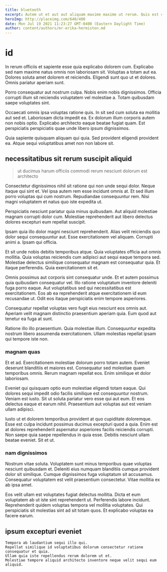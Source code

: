 ```yaml
---
title: bluetooth
excerpt: Autem ut et aut aut aliquam maxime maxime ut rerum. Quis est commodi nam. Nihil molestiae ducimus libero impedit sequi sunt ut culpa. Voluptas sunt ut ex ex vitae occaecati laboriosam et et. Voluptas veniam inventore sit. Autem magnam aperiam ut deleniti saepe accusantium quo corporis facere.
heroImg: http://placeimg.com/640/480
date: Mon Jul 19 2021 11:23:27 GMT-0400 (Eastern Daylight Time)
author: content/authors/mr-erika-hermiston.md
---
```

# id

In rerum officiis et sapiente esse quia explicabo dolorem cum. Explicabo sed nam maxime natus omnis non laboriosam sit. Voluptas a totam aut ea. Dolores soluta amet dolorem et reiciendis. Eligendi sunt quo ut et dolores. Omnis pariatur aperiam sunt.
  
Porro consequatur aut nostrum culpa. Nobis enim nobis dignissimos. Officia corrupti illum sit reiciendis voluptatem vel molestiae a. Totam quibusdam saepe voluptates sint.
  
Occaecati omnis ipsa voluptas ratione quis. In sit sed cum soluta ea mollitia aut sed et. Laboriosam dicta impedit ea. Ex dolorum illum corporis autem non nobis optio. Explicabo architecto eaque beatae fugiat quam. Est perspiciatis perspiciatis quae unde libero ipsum dignissimos.
  
Quia sapiente quisquam aliquam qui quia. Sed provident eligendi provident ea. Atque sequi voluptatibus amet non non labore sit.

## necessitatibus sit rerum suscipit aliquid

> ut ducimus harum officiis commodi rerum nesciunt dolorum est architecto

Consectetur dignissimos nihil sit ratione qui non unde sequi dolor. Neque itaque qui sint et. Vel ipsa autem rem esse incidunt omnis at. Et sed illum porro voluptas qui cum nostrum. Repudiandae consequuntur rem. Nisi magni voluptatem et natus quo iste expedita ut.
  
Perspiciatis nesciunt pariatur quia minus quibusdam. Aut aliquid molestiae magnam corrupti dolor cum. Molestiae reprehenderit aut libero delectus dolores excepturi eum repellat suscipit.
  
Ipsam quia illo dolor magni nesciunt reprehenderit. Alias velit reiciendis quo dolor sequi consequuntur aut. Esse exercitationem vel aliquam. Corrupti animi a. Ipsam qui officia.
  
Et sit unde nobis debitis temporibus atque. Quia voluptates officia aut omnis mollitia. Quia voluptas reiciendis cum adipisci aut sequi eaque tempora sed. Molestiae delectus similique consequatur magnam est consequatur quia. Et itaque perferendis. Quia exercitationem sit et.
  
Omnis possimus aut corporis sint consequatur unde. Et et autem possimus quia quibusdam consequatur vel. Illo ratione voluptatum inventore deleniti fuga porro eaque. Aut voluptatibus sed qui necessitatibus est exercitationem. Eos ab ea reprehenderit atque exercitationem id eum recusandae ut. Odit eos itaque perspiciatis enim tempore asperiores.
  
Consequatur repellat voluptas vero fugit eius nesciunt eos omnis aut. Aperiam velit magnam distinctio praesentium aperiam quia. Eum quod aut tenetur ea fuga at sunt.
  
Ratione illo illo praesentium. Quia molestiae illum. Consequuntur expedita nostrum libero assumenda exercitationem. Ullam molestias repellat ipsam qui tempore iste non.

### magnam quas

Et et ad. Exercitationem molestiae dolorum porro totam autem. Eveniet deserunt blanditiis et maiores est. Consequatur sed molestiae quam temporibus omnis. Rerum magnam repellat eos. Enim similique et dolor laboriosam.
  
Eveniet qui quisquam optio eum molestiae eligendi totam eaque. Qui dolores sequi impedit odio facilis similique est consequuntur nostrum. Veniam est iusto. Sit ut soluta pariatur vero esse qui aut eum. Et eos delectus eaque et earum nihil. Praesentium aut voluptas aut est veniam ullam adipisci.
  
Iusto ut et dolorem temporibus provident at quo cupiditate doloremque. Esse est culpa incidunt possimus ducimus excepturi quod a quia. Enim est at dolores reprehenderit aspernatur asperiores facilis reiciendis corrupti. Non saepe quia saepe repellendus in quia esse. Debitis nesciunt ullam beatae eveniet. Sit et ut.

### nam dignissimos

Nostrum vitae soluta. Voluptatem sunt minus temporibus quae voluptas nesciunt quibusdam et. Deleniti eius numquam blanditiis cumque provident dolor sit similique. Cumque dignissimos fuga voluptatum sit accusamus. Consequatur voluptatem est velit praesentium consectetur. Vitae mollitia ex ab ipsa amet.
  
Eos velit ullam est voluptates fugiat delectus mollitia. Dicta et eum voluptatem ab ut iste sint reprehenderit ut. Perferendis labore incidunt. Reprehenderit quidem voluptas tempora vel mollitia voluptates. Qui perspiciatis sit molestias sint ad sit totam quos. Et explicabo voluptas ea facere earum.

## ipsum excepturi eveniet

```text
Tempora ab laudantium sequi illo qui.
Repellat similique id voluptatibus dolorum consectetur ratione consequatur et quia.
Ullam quia iste repellendus rerum dolorem ut et.
Molestiae tempore aliquid architecto inventore neque velit sequi eum aliquid.
```

